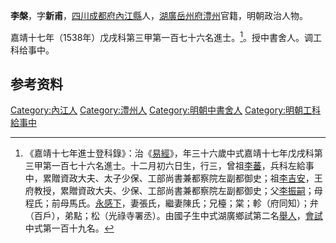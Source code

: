 {{明清人物信息框
| 姓名 = 李槃
| 原名 =
| 圖片名稱= 
| 圖片大小 =
| 圖片說明 = 
| 最高職務 = 工科給事中
| 國家 = 大明 
| 爵位 =
| 籍貫 = [[四川|四川]][[成都府|成都府]][[內江縣|內江縣]]<br>[[湖廣|湖廣]][[岳州府|岳州府]][[澧州|澧州]]官籍
| 族裔 = 
| 字號 = 
| 諡號 =
| 出生日期 = 十二月初六日
| 出生地點 = 
| 逝世日期 = 卒年不詳 
| 逝世地點 =
| 墓葬 =
| 配偶 = 張氏、陳氏
| 親屬 = 曾祖[[李蕃|李蕃]]，祖[[李吉安|李吉安]]<br>父[[李振嗣|李振嗣]]，母程氏；前母馬氏<br>從父 [[李充嗣|李充嗣]]
| 出身 =
* 嘉靖十七年戊戌科同進士出身
| 經歷 =
| 著作 =  
}}
'''李槃'''{{BD|1503年||？年||}}，字'''新甫'''，[[四川|四川]][[成都府|成都府]][[內江縣|內江縣]]人，[[湖廣|湖廣]][[岳州府|岳州府]][[澧州|澧州]]官籍，明朝政治人物。

嘉靖十七年（1538年）戊戌科第三甲第一百七十六名進士。<ref>《嘉靖十七年進士登科錄》：治《[[易經|易經]]》，年三十六歲中式嘉靖十七年戊戌科第三甲第一百七十六名進士。十二月初六日生，行三，曾祖[[李蕃|李蕃]]，兵科左給事中，累贈資政大夫、太子少保、工部尚書兼都察院左副都御史；祖[[李吉安|李吉安]]，王府教授，累贈資政大夫、少保、工部尚書兼都察院左副都御史；父[[李振嗣|李振嗣]]；母程氏；前母馬氏。[[永感下|永感下]]，妻張氏，繼妻陳氏；兄檯；棠；軫（府同知）；弁（百戶），弟點；松（光祿寺署丞）。由國子生中式湖廣鄉試第二名[[舉人|舉人]]，[[會試|會試]]中式第一百十九名。</ref>。授中書舍人。调工科给事中。

== 参考资料 ==
{{reflist}}

{{嘉靖十七年戊戌科殿试金榜}}
{{內江李觀家族}}

{{Authority control}}
{{DEFAULTSORT:Li李}}
[[Category:內江人|Category:內江人]]
[[Category:澧州人|Category:澧州人]]
[[Category:明朝中書舍人|Category:明朝中書舍人]]
[[Category:明朝工科給事中|Category:明朝工科給事中]]


{{明朝人物小作品}}